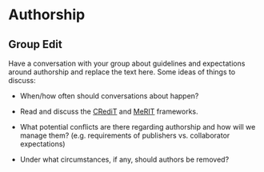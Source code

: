 # Authorship

::: callout-important
## Group Edit

Have a conversation with your group about guidelines and expectations around authorship and replace the text here.
Some ideas of things to discuss:

-   When/how often should conversations about happen?

-   Read and discuss the [CRediT](https://doi.org/10.1002/leap.1210) and [MeRIT](https://doi.org/10.1038/s41467-023-37039-1) frameworks.

-   What potential conflicts are there regarding authorship and how will we manage them?
    (e.g. requirements of publishers vs. collaborator expectations)

-   Under what circumstances, if any, should authors be removed?
:::
